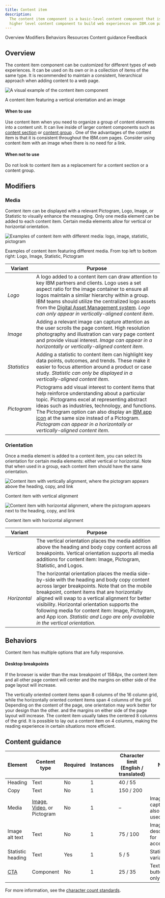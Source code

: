 ```yaml
---
title: Content item
description:
  The content item component is a basic-level content component that is used inside a
  higher level content component to build web experiences on IBM.com pages. It can encapsulate media and text content and allows for more variation in an editorial experience.
---
```



<ComponentDescription name="Content item" type="layout" />

<AnchorLinks>

<AnchorLink>Overview</AnchorLink>
<AnchorLink>Modifiers</AnchorLink>
<AnchorLink>Behaviors</AnchorLink>
<AnchorLink>Resources</AnchorLink>
<AnchorLink>Content guidance</AnchorLink>
<AnchorLink>Feedback</AnchorLink>

</AnchorLinks>

## Overview

The content item component can be customized for different types of web experiences. It can be used on its own or in a collection of items of the same type. It is recommended to maintain a consistent, hierarchical approach when adding content to a web page.

<Row>

<Column colMd={8} colLg={8}>

![A visual example of the content item component](../../images/component/content-item/content-item-overview.png)

</Column>

</Row>

<Caption>A content item featuring a vertical orientation and an image</Caption>

#### When to use

Use content item when you need to organize a group of content elements into a content unit. It can live inside of
larger content components such as [content section](../components/content-section) or [content group](../components/content-group) . One of the advantages of the content item is that it is consistent throughout the IBM.com pages. Consider using content item with an image when there is no need for a link.

#### When not to use

Do not look to content item as a replacement for a content section or a content group.

## Modifiers

### Media

Content item can be displayed with a relevant Pictogram, Logo, Image, or Statistic to visually enhance the messaging. Only one media element can be added to each content item. Certain media elements allow for vertical or horizontal orientation.

<Row>

<Column colMd={8} colLg={8}>

![Examples of content item with different media: logo, image, statistic, pictogram](../../images/component/content-item/content-item-media.png)

</Column>

</Row>

<Caption>
  Examples of content item featuring different media. From top left to bottom
  right: Logo, Image, Statistic, Pictogram
</Caption>

| Variant      | Purpose                                                                                                                                                                                                                                                                                                                                                                                                                                                     |
| ------------ | ----------------------------------------------------------------------------------------------------------------------------------------------------------------------------------------------------------------------------------------------------------------------------------------------------------------------------------------------------------------------------------------------------------------------------------------------------------- |
| _Logo_       | A logo added to a content item can draw attention to key IBM partners and clients. Logo uses a set aspect ratio for the image container to ensure all logos maintain a similar hierarchy within a group. IBM teams should utilize the centralized logo assets from the [Digital Asset Management system](https://w3.ibm.com/w3publisher/digital-asset-management). _Logo can only appear in vertically-aligned content item_.                               |
| _Image_      | Adding a relevant image can capture attention as the user scrolls the page content. High resolution photography and illustration can vary page content and provide visual interest. _Image can appear in a horizontally or vertically-aligned content item_.                                                                                                                                                                                                |
| _Statistics_ | Adding a statistic to content item can highlight key data points, outcomes, and trends. These make it easier to focus attention around a product or case study. _Statistic can only be displayed in a vertically-aligned content item_.                                                                                                                                                                                                                     |
| _Pictogram_  | Pictograms add visual interest to content items that help reinforce understanding about a particular topic. Pictograms excel at representing abstract ideas such as industries, technology, and functions. The Pictogram option can also display an [IBM app icon](https://www.ibm.com/design/language/iconography/app-icons/library) at the same size instead of a Pictogram. _Pictogram can appear in a horizontally or vertically-aligned content item_. |

### Orientation

Once a media element is added to a content item, you can select its orientation for certain media elements: either vertical or horizontal. Note that when used in a group, each content item should have the same orientation.

<Row>

<Column colMd={4} colLg={4}>

![Content item with vertically alignment, where the pictogram appears above the heading, copy, and link](../../images/component/content-item/content-item-orientation-I.png)

<Caption>Content item with vertical alignment</Caption>

</Column>

<Column colMd={4} colLg={4}>

![Content item with horizontal alignment, where the pictogram appears next to the heading, copy, and link](../../images/component/content-item/content-item-orientation-II.png)

<Caption>Content item with horizontal alignment</Caption>

</Column>

</Row>

| Variant      | Purpose                                                                                                                                                                                                                                                                                                                                                                                                                                        |
| ------------ | ---------------------------------------------------------------------------------------------------------------------------------------------------------------------------------------------------------------------------------------------------------------------------------------------------------------------------------------------------------------------------------------------------------------------------------------------- |
| _Vertical_   | The vertical orientation places the media addition above the heading and body copy content across all breakpoints. Vertical orientation supports all media additions for content item: Image, Pictogram, Statistic, and Logos.                                                                                                                                                                                                                 |
| _Horizontal_ | The horizontal orientation places the media side-by-side with the heading and body copy content across larger breakpoints. Note that on the mobile breakpoint, content items that are horizontally aligned will swap to a vertical alignment for better visibility. Horizontal orientation supports the following media for content item: Image, Pictogram, and App icon. _Statistic and Logo are only available in the vertical orientation._ |

## Behaviors

Content item has multiple options that are fully responsive.

#### Desktop breakpoints

If the browser is wider than the max breakpoint of 1584px, the content item and all other page content will center and the margins on either side of the page layout will increase.

The vertically oriented content items span 8 columns of the 16 column grid, while the horizontally oriented content items span 4 columns of the grid. Depending on the content of the page, one orientation may work better for your design than the other.
and the margins on either side of the page layout will increase. The content item usually takes the centered 8 columns
of the grid. It is possible to lay out a content item on 4 columns, making the reading experience in certain situations
more efficient.

<ResourceLinks name="Content item" type="layout" />

## Content guidance

| Element                                                    | Content type                                                                                                                                   | Required | Instances | Character limit <br/>(English / translated) | Notes                                |
| ---------------------------------------------------------- | ---------------------------------------------------------------------------------------------------------------------------------------------- | -------- | --------- | ------------------------------------------- | ------------------------------------ |
| Heading                                                    | Text                                                                                                                                           | No       | 1         | 40 / 55                                     |                                      |
| Copy                                                       | Text                                                                                                                                           | No       | 1         | 150 / 200                                   |                                      |
| Media                                                      | [Image](https://www.ibm.com/standards/carbon/components/images/), [Video](https://www.ibm.com/standards/carbon/components/video), or Pictogram | No       | 1         | –                                           | Image with caption may also be used. |
| Image alt text                                             | Text                                                                                                                                           | No       | 1         | 75 / 100                                    | Image description for accessibility. |
| Statistic heading                                          | Text                                                                                                                                           | Yes      | 1         | 5 / 5                                       | Statistic variant only               |
| [CTA](https://www.ibm.com/standards/carbon/components/cta) | Component                                                                                                                                      | No       | 1         | 25 / 35                                     | Text or button style only.           |

For more information, see the [character count standards](https://www.ibm.com/standards/carbon/guidelines/content#character-count-standards).

<ComponentFooter name="Content item" type="layout" />
